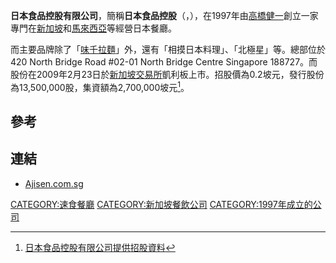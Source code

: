 '''日本食品控股有限公司'''，簡稱'''日本食品控股'''（'''{{lang-en|Japan Foods Holding Limited}}'''，{{sgx|5OI}}），在1997年由[[高橋健一|高橋健一]]創立一家專門在[[新加坡|新加坡]]和[[馬來西亞|馬來西亞]]等經營日本餐廳。

而主要品牌除了「[[味千拉麵|味千拉麵]]」外，還有「相摸日本料理」、「北極星」等。總部位於420 North Bridge Road #02-01 North Bridge Centre Singapore 188727。而股份在2009年2月23日於[[新加坡交易所|新加坡交易所]]凱利板上市。招股價為0.2坡元，發行股份為13,500,000股，集資額為2,700,000坡元<ref>[http://info.sgx.com/webipo.nsf/IPOAttachmentsName/JAPAN%20FOODS%20HOLDING%20LTD./$File/Japanfood-IPO-Clean_final.pdf 日本食品控股有限公司提供招股資料]{{Dead link|date=2018年6月 |bot=InternetArchiveBot |fix-attempted=no }}</ref>。

==參考==
{{REFLIST}}

==連結==
*[http://www.ajisen.com.sg Ajisen.com.sg] {{Wayback|url=http://www.ajisen.com.sg/ |date=20210116152835 }}

[[CATEGORY:速食餐廳|CATEGORY:速食餐廳]]
[[CATEGORY:新加坡餐飲公司|CATEGORY:新加坡餐飲公司]]
[[CATEGORY:1997年成立的公司|CATEGORY:1997年成立的公司]]
